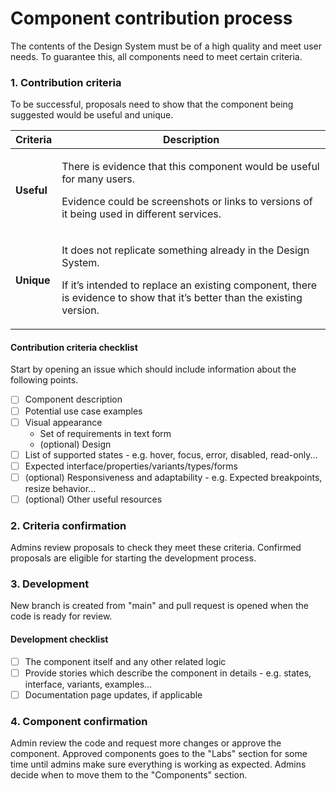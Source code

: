 
<Meta title="Contribution/Component" />

# Component contribution process
The contents of the Design System must be of a high quality and meet user needs. To guarantee this, all components need to meet certain criteria.

### 1. Contribution criteria
To be successful, proposals need to show that the component being suggested would be useful and unique.

<table style={{ width: '100%' }}>
  <thead>
    <tr>
      <th>Criteria</th>
      <th>Description</th>
    </tr>
  </thead>
  <tbody>
    <tr>
      <td><strong>Useful</strong></td>
      <td>
        <p>There is evidence that this component would be useful for many users.</p>
        <p>Evidence could be screenshots or links to versions of it being used in different services.</p>
      </td>
    </tr>
    <tr>
      <td><strong>Unique</strong></td>
      <td>
        <p>It does not replicate something already in the Design System.</p>
        <p>If it’s intended to replace an existing component, there is evidence to show that it’s better than the existing version.</p>
      </td>
    </tr>
  </tbody>
</table>

#### Contribution criteria checklist
Start by opening an issue which should include information about the following points.

* [ ] Component description
* [ ] Potential use case examples
* [ ] Visual appearance
    * Set of requirements in text form
    * (optional) Design
* [ ] List of supported states - e.g. hover, focus, error, disabled, read-only...
* [ ] Expected interface/properties/variants/types/forms
* [ ] (optional) Responsiveness and adaptability - e.g. Expected breakpoints, resize behavior...
* [ ] (optional) Other useful resources

### 2. Criteria confirmation
Admins review proposals to check they meet these criteria. Confirmed proposals are eligible for starting the development process.

### 3. Development
New branch is created from "main" and pull request is opened when the code is ready for review.

#### Development checklist
* [ ] The component itself and any other related logic
* [ ] Provide stories which describe the component in details - e.g. states, interface, variants, examples...
* [ ] Documentation page updates, if applicable

### 4. Component confirmation
Admin review the code and request more changes or approve the component.
Approved components goes to the "Labs" section for some time until admins make sure everything is working as expected.
Admins decide when to move them to the "Components" section.
